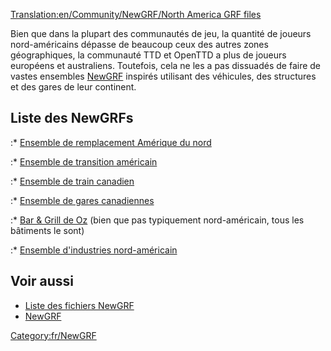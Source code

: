 [[Translation:en/Community/NewGRF/North America GRF files]]


{{fr/Community/NewGRF/NewGRF Pays|
Drapeau=en/Community/NewGRF/800px-Flag of the United States.png|
nom=États-Unis d'Amérique|
siteWeb=www.as-st.com/ttd/newusa/|
nomEnsemble=Ensemble de transition américain}}
Bien que dans la plupart des communautés de jeu, la quantité de joueurs nord-américains dépasse de beaucoup ceux des autres zones géographiques, la communauté TTD et OpenTTD a plus de joueurs européens et australiens. Toutefois, cela ne les a pas dissuadés de faire de vastes ensembles [[fr/Manual/NewGRF|NewGRF]] inspirés utilisant des véhicules, des structures et des gares de leur continent.

==Liste des NewGRFs==
:* [[fr/Community/NewGRF/Ensemble de remplacement Amérique du nord|Ensemble de remplacement Amérique du nord]]
:* [http://www.as-st.com/ttd/newusa/ Ensemble de transition américain]
:* [http://www.tt-forums.net/viewtopic.php?t=6730 Ensemble de train canadien]
:* [http://www.tt-forums.net/viewtopic.php?t=22947&postdays=0&postorder=asc&start=0 Ensemble de gares canadiennes]
:* [http://www.tt-forums.net/viewtopic.php?t=24086 Bar & Grill de Oz] (bien que pas typiquement nord-américain, tous les bâtiments le sont)
:* [http://www.tt-forums.net/viewtopic.php?t=28212 Ensemble d'industries nord-américain]
{{fr/Community/NewGRF/NewGRF Pays|
Drapeau=en/Community/NewGRF/800px-Flag of Canada.png|
nom=Canada|
siteWeb=www.tt-forums.net/viewtopic.php?t=6730|
nomEnsemble=Ensemble de trains canadiens}}

== Voir aussi ==
* [[fr/Community/NewGRF/Main Page|Liste des fichiers NewGRF]]
* [[fr/Manual/NewGRF|NewGRF]]

[[Category:fr/NewGRF]]